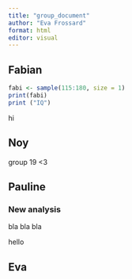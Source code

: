 ```yaml
---
title: "group_document"
author: "Eva Frossard"
format: html
editor: visual
---
```


## Fabian

```r
fabi <- sample(115:180, size = 1)
print(fabi)
print ("IQ")
```

hi

## Noy

group 19 \<3

## Pauline

### New analysis 

bla bla bla 

hello

## Eva
